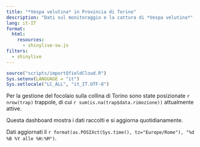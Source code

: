 ```yaml
---
title: "*Vespa velutina* in Provincia di Torino"
description: "Dati sul monitoraggio e la cattura di *Vespa velutina*"
lang: it-IT
format:
  html:
    resources: 
      - shinylive-sw.js
filters:
  - shinylive
---
```


```r
source("scripts/importQfieldCloud.R")
Sys.setenv(LANGUAGE = "it")
Sys.setlocale("LC_ALL", "it_IT.UTF-8")
```

Per la gestione del focolaio sulla collina di Torino sono state posizionate `r nrow(trap)` trappole, di cui `r sum(is.na(trap$data.rimozione))` attualmente attive.

Questa dashboard mostra i dati raccolti e si aggiorna quotidianamente.

::: {.callout-note appearance="simple"}
Dati aggiornati il `r format(as.POSIXct(Sys.time(), tz="Europe/Rome"), "%d %B %Y alle %H:%M")`.
:::
